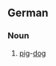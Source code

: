 ==German==

===Noun===
{{infl|de|noun}}

# {{slang|pejorative|lang=de}} [[pig]]-[[dog]]

{{rfv|not German}}